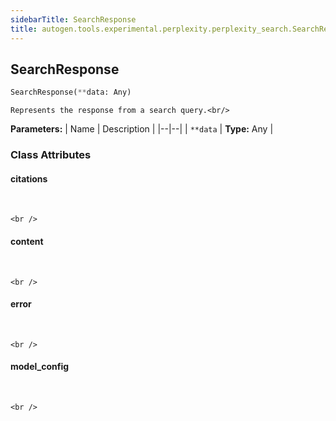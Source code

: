 ```yaml
---
sidebarTitle: SearchResponse
title: autogen.tools.experimental.perplexity.perplexity_search.SearchResponse
---
```

<h2 id="autogen.tools.experimental.perplexity.perplexity_search.SearchResponse" class="doc doc-heading">
    <code class="doc-symbol doc-symbol-heading doc-symbol-class"></code>
    <span class="doc doc-object-name doc-class-name">SearchResponse</span>
</h2>

```python
SearchResponse(**data: Any)
```

    Represents the response from a search query.<br/>

<b>Parameters:</b>
| Name | Description |
|--|--|
| `**data` | **Type:** Any |

### Class Attributes

<code class="doc-symbol doc-symbol-heading doc-symbol-attribute"></code>
#### citations
<br />

    <br />

<code class="doc-symbol doc-symbol-heading doc-symbol-attribute"></code>
#### content
<br />

    <br />

<code class="doc-symbol doc-symbol-heading doc-symbol-attribute"></code>
#### error
<br />

    <br />

<code class="doc-symbol doc-symbol-heading doc-symbol-attribute"></code>
#### model_config
<br />

    <br />